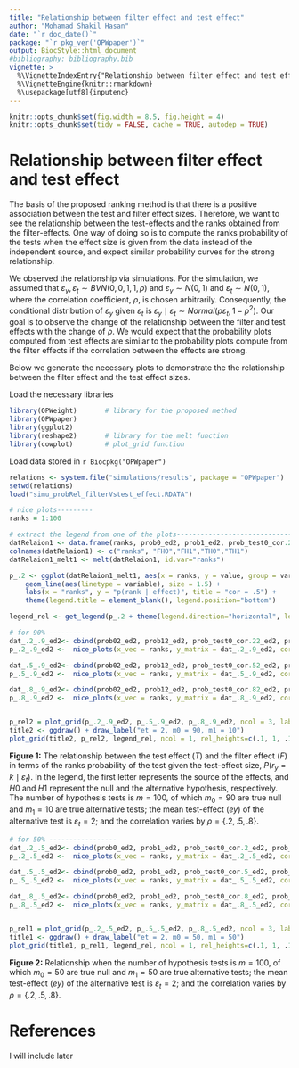 ```yaml
---
title: "Relationship between filter effect and test effect"
author: "Mohamad Shakil Hasan"
date: "`r doc_date()`"
package: "`r pkg_ver('OPWpaper')`"
output: BiocStyle::html_document
#bibliography: bibliography.bib
vignette: >
  %\VignetteIndexEntry{"Relationship between filter effect and test effect"}
  %\VignetteEngine{knitr::rmarkdown}
  %\usepackage[utf8]{inputenc}
---
```


```r
knitr::opts_chunk$set(fig.width = 8.5, fig.height = 4)
knitr::opts_chunk$set(tidy = FALSE, cache = TRUE, autodep = TRUE)
```



# Relationship between filter effect and test effect
The basis of the proposed ranking method is that there is a positive association between the test and filter effect sizes. Therefore, we want to see the relationship between the test-effects and the ranks obtained from the filter-effects. One way of doing so is to compute the ranks probability of the tests when the effect size is given from the data instead of the independent source, and expect similar probability curves for the strong relationship.

We observed the relationship via simulations. For the simulation, we assumed that $\varepsilon_y, \varepsilon_t  \sim BVN(0, 0, 1, 1, \rho)$ and $\varepsilon_y  \sim N(0,1)$ and $\varepsilon_t  \sim N(0,1)$, where the correlation coefficient, $\rho$, is chosen arbitrarily. Consequently, the conditional distribution of $\varepsilon_y$ given $\varepsilon_t$ is $\varepsilon_y \mid \varepsilon_t  \sim Normal(\rho \varepsilon_t, 1-\rho^2 )$.  Our goal is to observe the change of the relationship between the filter and test effects with the change of $\rho$. We would expect that the probability plots computed from test effects are similar to the probability plots compute from the filter effects if the correlation between the effects are strong.

Below we generate the necessary plots to demonstrate the the relationship between the filter effect and the test effect sizes.

Load the necessary libraries

```r
library(OPWeight)       # library for the proposed method
library(OPWpaper)       
library(ggplot2)
library(reshape2)       # library for the melt function
library(cowplot)        # plot_grid function
```

Load data stored in `r Biocpkg("OPWpaper")` 

```r
relations <- system.file("simulations/results", package = "OPWpaper")
setwd(relations)
load("simu_probRel_filterVstest_effect.RDATA")
```


```r
# nice plots---------
ranks = 1:100

# extract the legend from one of the plots--------------------------------------
datRelaion1 <- data.frame(ranks, prob0_ed2, prob1_ed2, prob_test0_cor.2_ed2, prob_test1_cor.2_ed2)
colnames(datRelaion1) <- c("ranks", "FH0","FH1","TH0","TH1")
datRelaion1_melt1 <- melt(datRelaion1, id.var="ranks")

p_.2 <- ggplot(datRelaion1_melt1, aes(x = ranks, y = value, group = variable, colour = variable)) +
    geom_line(aes(linetype = variable), size = 1.5) +
    labs(x = "ranks", y = "p(rank | effect)", title = "cor = .5") +
    theme(legend.title = element_blank(), legend.position="bottom")

legend_rel <- get_legend(p_.2 + theme(legend.direction="horizontal", legend.position="bottom"))
```




```r
# for 90% ---------
dat_.2_.9_ed2<- cbind(prob02_ed2, prob12_ed2, prob_test0_cor.22_ed2, prob_test1_cor.22_ed2)
p_.2_.9_ed2 <-  nice_plots(x_vec = ranks, y_matrix = dat_.2_.9_ed2, cor = .2, figure = "ranksProb")

dat_.5_.9_ed2<- cbind(prob02_ed2, prob12_ed2, prob_test0_cor.52_ed2, prob_test1_cor.52_ed2)
p_.5_.9_ed2 <-  nice_plots(x_vec = ranks, y_matrix = dat_.5_.9_ed2, cor = .5, figure = "ranksProb")

dat_.8_.9_ed2<- cbind(prob02_ed2, prob12_ed2, prob_test0_cor.82_ed2, prob_test1_cor.82_ed2)
p_.8_.9_ed2 <-  nice_plots(x_vec = ranks, y_matrix = dat_.8_.9_ed2, cor = .8, figure = "ranksProb")


p_rel2 = plot_grid(p_.2_.9_ed2, p_.5_.9_ed2, p_.8_.9_ed2, ncol = 3, labels = letters[1:3], align = 'hv')
title2 <- ggdraw() + draw_label("et = 2, m0 = 90, m1 = 10")
plot_grid(title2, p_rel2, legend_rel, ncol = 1, rel_heights=c(.1, 1, .1))
```
**Figure 1:** The relationship between the test effect ($T$) and the filter effect ($F$) in terms of the ranks probability of the test given the test-effect size, $P(r_y=k \mid \varepsilon_t )$. In the legend, the first letter represents the source of the effects, and $H0$ and $H1$ represent the null and the alternative hypothesis, respectively. The number of hypothesis tests is $m=100$, of which $m_0 = 90$ are true null and $m_1 = 10$ are true alternative tests; the mean test-effect ($ey$) of the alternative test is $\varepsilon_t=2$; and the correlation varies by $\rho=\{.2,.5,.8\}$.



```r
# for 50% -----------------
dat_.2_.5_ed2<- cbind(prob0_ed2, prob1_ed2, prob_test0_cor.2_ed2, prob_test1_cor.2_ed2)
p_.2_.5_ed2 <-  nice_plots(x_vec = ranks, y_matrix = dat_.2_.5_ed2, cor = .2, figure = "ranksProb")

dat_.5_.5_ed2<- cbind(prob0_ed2, prob1_ed2, prob_test0_cor.5_ed2, prob_test1_cor.5_ed2)
p_.5_.5_ed2 <-  nice_plots(x_vec = ranks, y_matrix = dat_.5_.5_ed2, cor = .5, figure = "ranksProb")

dat_.8_.5_ed2<- cbind(prob0_ed2, prob1_ed2, prob_test0_cor.8_ed2, prob_test1_cor.8_ed2)
p_.8_.5_ed2 <-  nice_plots(x_vec = ranks, y_matrix = dat_.8_.5_ed2, cor = .8, figure = "ranksProb")


p_rel1 = plot_grid(p_.2_.5_ed2, p_.5_.5_ed2, p_.8_.5_ed2, ncol = 3, labels = letters[1:3], align = 'hv')
title1 <- ggdraw() + draw_label("et = 2, m0 = 50, m1 = 50")
plot_grid(title1, p_rel1, legend_rel, ncol = 1, rel_heights=c(.1, 1, .1))
```
**Figure 2:** Relationship when the number of hypothesis tests is $m=100$, of which $m_0 = 50$ are true null and $m_1 = 50$ are true alternative tests; the mean test-effect ($ey$) of the alternative test is $\varepsilon_t=2$; and the correlation varies by $\rho=\{.2,.5,.8\}$.



# References
I will include later

